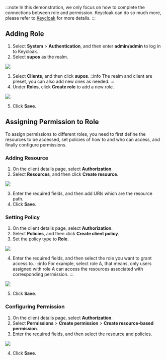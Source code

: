 
:::note
In this demonstration, we only focus on how to complete the connections between role and permission. Keycloak can do so much more, please refer to <a href="https://www.keycloak.org/guides#getting-started">Keycloak</a>  for more details.
:::

## Adding Role
1. Select **System** > **Authentication**, and then enter **admin/admin** to log in to Keycloak.
2. Select **supos** as the realm.

<img src="http://communityimage2.oss-cn-hangzhou.aliyuncs.com/20.png" />

3. Select **Clients**, and then click **supos**.
::info
The realm and client are preset, you can also add new ones as needed.
:::
4. Under **Roles**, click **Create role** to add a new role.

<img width={350} src="http://communityimage2.oss-cn-hangzhou.aliyuncs.com/21.png" />

5. Click **Save**.

## Assigning Permission to Role
To assign permissions to different roles, you need to first define the resources to be accessed, set policies of how to and who can access, and finally configure permissions.

### Adding Resource
1. On the client details page, select **Authorization**.
2. Select **Resources**, and then click **Create resource**.

<img src="http://communityimage2.oss-cn-hangzhou.aliyuncs.com/22.png" />

3. Enter the required fields, and then add URIs which are the resource path.
4. Click **Save**.

### Setting Policy
1. On the client details page, select **Authorization**.
2. Select **Policies**, and then click **Create client policy**.
3. Set the policy type to **Role**.

<img src="http://communityimage2.oss-cn-hangzhou.aliyuncs.com/23.png" />

4. Enter the required fields, and then select the role you want to grant access to.
:::info
For example, select role A, that means, only users assigned with role A can access the resources associated with corresponding permission.
:::

<img src="http://communityimage2.oss-cn-hangzhou.aliyuncs.com/24.png" />

5. Click **Save**.

### Configuring Permission
1. On the client details page, select **Authorization**.
2. Select **Permissions** > **Create permission** > **Create resource-based permission**.
3. Enter the required fields, and then select the resource and policies.

<img src="http://communityimage2.oss-cn-hangzhou.aliyuncs.com/25.png" />

4. Click **Save**.